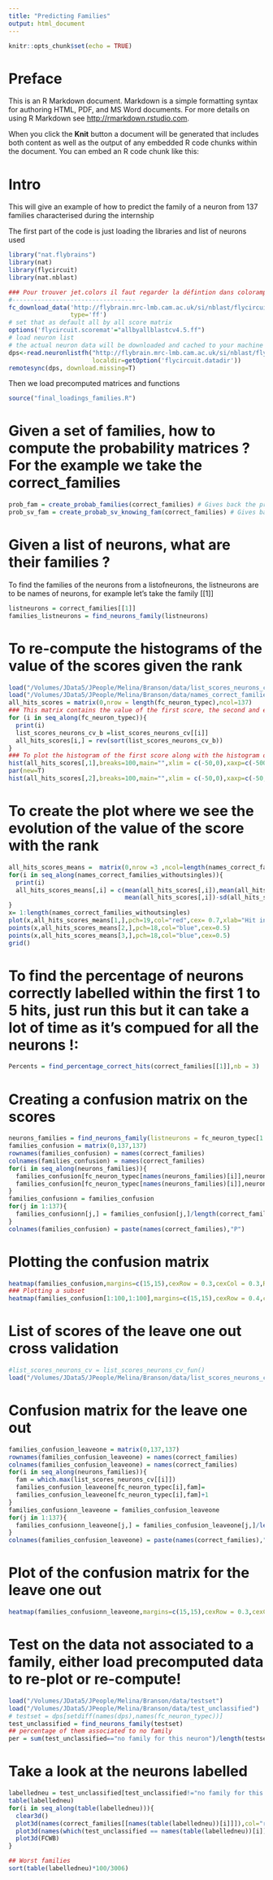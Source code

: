 ```yaml
---
title: "Predicting Families"
output: html_document
---
```


```r
knitr::opts_chunk$set(echo = TRUE)
```

# Preface 

This is an R Markdown document. Markdown is a simple formatting syntax for authoring HTML, PDF, and MS Word documents. For more details on using R Markdown see <http://rmarkdown.rstudio.com>.

When you click the **Knit** button a document will be generated that includes both content as well as the output of any embedded R code chunks within the document. You can embed an R code chunk like this:

# Intro

This will give an example of how to predict the family of a neuron from 137 families characterised during the internship

The first part of the code is just loading the libraries and list of neurons used
```r
library("nat.flybrains")
library(nat)
library(flycircuit)
library(nat.nblast)

### Pour trouver jet.colors il faut regarder la défintion dans colorampalette 
#----------------------------------
fc_download_data('http://flybrain.mrc-lmb.cam.ac.uk/si/nblast/flycircuit/allbyallblastcv4.5.ff',
                 type='ff')
# set that as default all by all score matrix
options('flycircuit.scoremat'="allbyallblastcv4.5.ff")
# load neuron list
# the actual neuron data will be downloaded and cached to your machine on demand
dps<-read.neuronlistfh("http://flybrain.mrc-lmb.cam.ac.uk/si/nblast/flycircuit/dpscanon.rds",
                       localdir=getOption('flycircuit.datadir'))
remotesync(dps, download.missing=T)
```


Then we load precomputed matrices and functions
```r
source("final_loadings_families.R")
```
# Given a set of families, how to compute the probability matrices ?  For the example we take the correct_families
```r
prob_fam = create_probab_families(correct_families) # Gives back the probability to be in a certain family 
prob_sv_fam = create_probab_sv_knowing_fam(correct_families) # Gives back the probability to have a certain supervoxel knowing the family
```

# Given a list of neurons, what are their families ?
To find the families of the neurons from a listofneurons, the listneurons are to be names of neurons, for example let's take the family [[1]]
```r
listneurons = correct_families[[1]]
families_listneurons = find_neurons_family(listneurons)
```


# To re-compute the histograms of the value of the scores given the rank 
```r
load("/Volumes/JData5/JPeople/Melina/Branson/data/list_scores_neurons_cv")
load("/Volumes/JData5/JPeople/Melina/Branson/data/names_correct_families_withoutsingles")  ### This contains the names of the families that contain more than one neuron
all_hits_scores = matrix(0,nrow = length(fc_neuron_typec),ncol=137) 
### This matrix contains the value of the first score, the second and etc in columns
for (i in seq_along(fc_neuron_typec)){
  print(i)
  list_scores_neurons_cv_b =list_scores_neurons_cv[[i]]
  all_hits_scores[i,] = rev(sort(list_scores_neurons_cv_b))
}
### To plot the histogram of the first score along with the histogram of the second score:
hist(all_hits_scores[,1],breaks=100,main="",xlim = c(-50,0),xaxp=c(-500,0,10),ylim=c(0,2000),yaxp = c(0,2000,20),col="black")
par(new=T)
hist(all_hits_scores[,2],breaks=100,main="",xlim = c(-50,0),xaxp=c(-50,0,10),ylim=c(0,2000),yaxp = c(0,2000,20))
```


# To create the plot where we see the evolution of the value of the score with the rank
```r
all_hits_scores_means =  matrix(0,nrow =3 ,ncol=length(names_correct_families_withoutsingles))
for(i in seq_along(names_correct_families_withoutsingles)){
  print(i)
  all_hits_scores_means[,i] = c(mean(all_hits_scores[,i]),mean(all_hits_scores[,i])+sd(all_hits_scores[,i]),
                                mean(all_hits_scores[,i])-sd(all_hits_scores[,i]))
}
x= 1:length(names_correct_families_withoutsingles)
plot(x,all_hits_scores_means[1,],pch=19,col="red",cex= 0.7,xlab="Hit index",ylab="Score of the hit",yaxp=c(-100,0,10),ylim=c(-100,0))
points(x,all_hits_scores_means[2,],pch=18,col="blue",cex=0.5)
points(x,all_hits_scores_means[3,],pch=18,col="blue",cex=0.5)
grid()
```


# To find the percentage of neurons correctly labelled within the first 1 to 5 hits, just run this but it can take a lot of time as it's compued for all the neurons !:
```r
Percents = find_percentage_correct_hits(correct_families[[1]],nb = 3)
```



# Creating a confusion matrix on the scores
```r
neurons_families = find_neurons_family(listneurons = fc_neuron_typec[1:100])
families_confusion = matrix(0,137,137)
rownames(families_confusion) = names(correct_families)
colnames(families_confusion) = names(correct_families)
for(i in seq_along(neurons_families)){
  families_confusion[fc_neuron_typec[names(neurons_families)[i]],neurons_families[i]]=
  families_confusion[fc_neuron_typec[names(neurons_families)[i]],neurons_families[i]]+1
}
families_confusionn = families_confusion
for(j in 1:137){
  families_confusionn[j,] = families_confusion[j,]/length(correct_families[[j]])
}
colnames(families_confusion) = paste(names(correct_families),"P")
````


# Plotting the confusion matrix
```r
heatmap(families_confusion,margins=c(15,15),cexRow = 0.3,cexCol = 0.3,Rowv = NA,Colv = NA)
### Plotting a subset 
heatmap(families_confusion[1:100,1:100],margins=c(15,15),cexRow = 0.4,cexCol = 0.4,Rowv = NA,Colv = NA)

```


# List of scores of the leave one out cross validation 
```r
#list_scores_neurons_cv = list_scores_neurons_cv_fun()
load("/Volumes/JData5/JPeople/Melina/Branson/data/list_scores_neurons_cv")
```

# Confusion matrix for the leave one out 
```r
families_confusion_leaveone = matrix(0,137,137)
rownames(families_confusion_leaveone) = names(correct_families)
colnames(families_confusion_leaveone) = names(correct_families)
for(i in seq_along(neurons_families)){
  fam = which.max(list_scores_neurons_cv[[i]])
  families_confusion_leaveone[fc_neuron_typec[i],fam]=
  families_confusion_leaveone[fc_neuron_typec[i],fam]+1
}
families_confusionn_leaveone = families_confusion_leaveone
for(j in 1:137){
  families_confusionn_leaveone[j,] = families_confusion_leaveone[j,]/length(correct_families[[j]])
}
colnames(families_confusion_leaveone) = paste(names(correct_families),"P")
```


# Plot of the confusion matrix for the leave one out
```r
heatmap(families_confusionn_leaveone,margins=c(15,15),cexRow = 0.3,cexCol = 0.3,Rowv = NA,Colv = NA)
```


# Test on the data not associated to a family, either load precomputed data to re-plot or re-compute! 
```r
load("/Volumes/JData5/JPeople/Melina/Branson/data/testset")
load("/Volumes/JData5/JPeople/Melina/Branson/data/test_unclassified")
# testset = dps[setdiff(names(dps),names(fc_neuron_typec))] 
test_unclassified = find_neurons_family(testset)
## percentage of them associated to no family 
per = sum(test_unclassified=="no family for this neuron")/length(testset) #=>73% were not associated to families
```

# Take a look at the neurons labelled
```r
labelledneu = test_unclassified[test_unclassified!="no family for this neuron"]
table(labelledneu)
for(i in seq_along(table(labelledneu))){
  clear3d()
  plot3d(names(correct_families[[names(table(labelledneu))[i]]]),col="red")
  plot3d(names(which(test_unclassified == names(table(labelledneu))[i])),col="black")
  plot3d(FCWB)
}

## Worst families
sort(table(labelledneu)*100/3006)
```